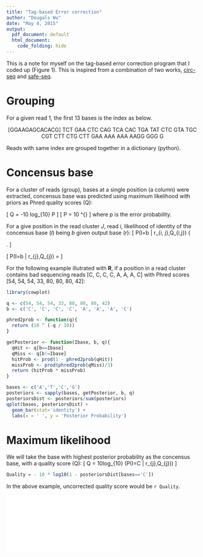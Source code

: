 ```yaml
---
title: "Tag-based Error correction"
author: "Dougals Wu"
date: "May 4, 2015"
output:
  pdf_document: default
  html_document:
    code_folding: hide
---
```


This is a note for myself on the tag-based error correction program that I coded up (Figure 1). This is inspired from a combination of two works, [circ-seq](http://www.ncbi.nlm.nih.gov/pubmed/24243955) and [safe-seq](http://www.pnas.org/content/108/23/9530).

# Grouping #

For a given read 1, the first 13 bases is the index as below.

<center>
[GGAAGAGCACACG] TCT GAA CTC CAG TCA CAC TGA TAT CTC GTA TGC CGT CTT CTG CTT GAA AAA AAA AAGG GGG G
</center>

Reads with same index are grouped together in a dictionary (python).


# Concensus base #

For a cluster of reads (group), bases at a single position (a column) were extracted, concensus base was predicted using maximum likelihood with priors as Phred quality scores (Q):

\[
Q = -10 log_{10} P
\]
\[
P = 10 ^{\frac{-Q}{10}}
\]
where p is the error probability.

For a give position in the read cluster $J$, read $i$, likelihood of identity of the concensus base ($I$) being $b$ given output base ($r$): 
\[ P(I=b | r_{i, j},Q_{i,j}) \propto \left\{ \begin{array}{cl}
         1 - 10^\frac{-Q_{i,j}}{10} & \mbox{if $r_{i,j} = b$};\\
        10^\frac{-Q_{i,j}}{10} & \mbox{if $r_{i,j} \neq b$}.\end{array} \right.
\]

\[
P(I=b | r_{j},Q_{j}) = \frac{\prod_i (P(I=b|r_{j},Q_{j}))}{\sum_{d \in \{A,C,T,G\}}\prod_i (P(I=d|r_{j},Q_{j}))}
\]

For the following example illutrated with **R**, if a position in a read cluster contains bad sequencing reads [C, C, C, C, A, A, A, C] with Phred scores [54, 54, 54, 33, 80, 80, 80, 42]:

```r
library(cowplot)

q <- c(54, 54, 54, 33, 80, 80, 80, 42)
b <- c('C', 'C', 'C', 'C', 'A', 'A', 'A', 'C')

phred2prob <- function(q){
  return (10 ^ (-q / 10))
}

getPosterior <- function(Ibase, b, q){
  qHit <- q[b==Ibase]
  qMiss <- q[b!=Ibase]
  hitProb <- prod(1 - phred2prob(qHit))
  missProb <- prod(phred2prob(qMiss)/3) 
  return (hitProb * missProb)
}

bases <- c('A','T','C','G')
posteriors <- sapply(bases, getPosterior, b, q)
posteriorsDist <- posteriors/sum(posteriors)
qplot(bases, posteriorsDist) + 
  geom_bar(stat='identity') +
  labs(x = ' ', y = 'Posterior Probability')

```

# Maximum likelihood #
We will take the base with highest posterior probability as the concensus base, with a quality score (Q):
\[
Q = 10log_{10} (P(I=C | r_{j},Q_{j}))
\]

```r
Quality = - 10 * log10(1 - posteriorsDist[bases=='C'])
```

In the above example, uncorrected quality score would be `r Quality`.

![](/Users/wckdouglas/labWork/projects/plasmaDNA_project/manuscripts/figures/indexed_tgirt.pdf)

